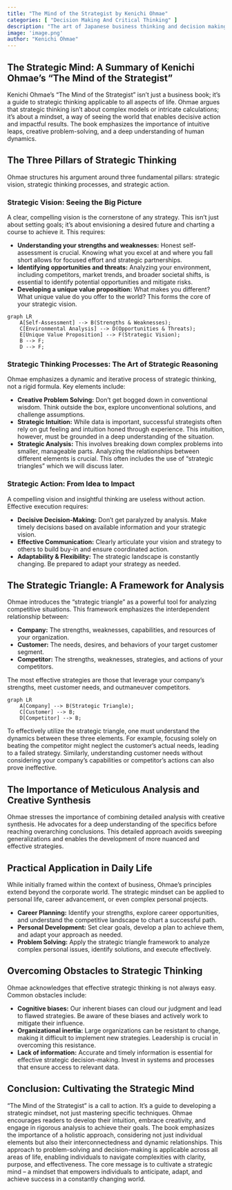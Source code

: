 ```yaml
---
title: "The Mind of the Strategist by Kenichi Ohmae"
categories: [ "Decision Making And Critical Thinking" ]
description: "The art of Japanese business thinking and decision making"
image: 'image.png'
author: "Kenichi Ohmae"
---
```

## The Strategic Mind: A Summary of Kenichi Ohmae's "The Mind of the Strategist"

Kenichi Ohmae's "The Mind of the Strategist" isn't just a business book; it's a guide to strategic thinking applicable to all aspects of life.  Ohmae argues that strategic thinking isn't about complex models or intricate calculations; it's about a mindset, a way of seeing the world that enables decisive action and impactful results.  The book emphasizes the importance of intuitive leaps, creative problem-solving, and a deep understanding of human dynamics.


##  The Three Pillars of Strategic Thinking

Ohmae structures his argument around three fundamental pillars: strategic vision, strategic thinking processes, and strategic action.

### Strategic Vision: Seeing the Big Picture

A clear, compelling vision is the cornerstone of any strategy. This isn't just about setting goals; it's about envisioning a desired future and charting a course to achieve it.  This requires:

* **Understanding your strengths and weaknesses:**  Honest self-assessment is crucial.  Knowing what you excel at and where you fall short allows for focused effort and strategic partnerships.
* **Identifying opportunities and threats:**  Analyzing your environment, including competitors, market trends, and broader societal shifts, is essential to identify potential opportunities and mitigate risks.
* **Developing a unique value proposition:**  What makes you different?  What unique value do you offer to the world?  This forms the core of your strategic vision.

```mermaid
graph LR
    A[Self-Assessment] --> B(Strengths & Weaknesses);
    C[Environmental Analysis] --> D(Opportunities & Threats);
    E[Unique Value Proposition] --> F(Strategic Vision);
    B --> F;
    D --> F;
```

### Strategic Thinking Processes: The Art of Strategic Reasoning

Ohmae emphasizes a dynamic and iterative process of strategic thinking, not a rigid formula.  Key elements include:

* **Creative Problem Solving:**  Don't get bogged down in conventional wisdom.  Think outside the box, explore unconventional solutions, and challenge assumptions.
* **Strategic Intuition:**  While data is important, successful strategists often rely on gut feeling and intuition honed through experience. This intuition, however, must be grounded in a deep understanding of the situation.
* **Strategic Analysis:**  This involves breaking down complex problems into smaller, manageable parts.  Analyzing the relationships between different elements is crucial.  This often includes the use of "strategic triangles" which we will discuss later.


### Strategic Action: From Idea to Impact

A compelling vision and insightful thinking are useless without action.  Effective execution requires:

* **Decisive Decision-Making:**  Don't get paralyzed by analysis.  Make timely decisions based on available information and your strategic vision.
* **Effective Communication:**  Clearly articulate your vision and strategy to others to build buy-in and ensure coordinated action.
* **Adaptability & Flexibility:**  The strategic landscape is constantly changing. Be prepared to adapt your strategy as needed.


## The Strategic Triangle: A Framework for Analysis

Ohmae introduces the "strategic triangle" as a powerful tool for analyzing competitive situations. This framework emphasizes the interdependent relationship between:

* **Company:**  The strengths, weaknesses, capabilities, and resources of your organization.
* **Customer:** The needs, desires, and behaviors of your target customer segment.
* **Competitor:**  The strengths, weaknesses, strategies, and actions of your competitors.

The most effective strategies are those that leverage your company's strengths, meet customer needs, and outmaneuver competitors.

```mermaid
graph LR
    A[Company] --> B(Strategic Triangle);
    C[Customer] --> B;
    D[Competitor] --> B;
```

To effectively utilize the strategic triangle, one must understand the dynamics between these three elements. For example, focusing solely on beating the competitor might neglect the customer's actual needs, leading to a failed strategy.  Similarly, understanding customer needs without considering your company's capabilities or competitor's actions can also prove ineffective.

##  The Importance of Meticulous Analysis and Creative Synthesis

Ohmae stresses the importance of combining detailed analysis with creative synthesis.  He advocates for a deep understanding of the specifics before reaching overarching conclusions.  This detailed approach avoids sweeping generalizations and enables the development of more nuanced and effective strategies.

##  Practical Application in Daily Life

While initially framed within the context of business, Ohmae's principles extend beyond the corporate world.  The strategic mindset can be applied to personal life, career advancement, or even complex personal projects.

* **Career Planning:**  Identify your strengths, explore career opportunities, and understand the competitive landscape to chart a successful path.
* **Personal Development:** Set clear goals, develop a plan to achieve them, and adapt your approach as needed.
* **Problem Solving:**  Apply the strategic triangle framework to analyze complex personal issues, identify solutions, and execute effectively.


##  Overcoming Obstacles to Strategic Thinking

Ohmae acknowledges that effective strategic thinking is not always easy.  Common obstacles include:

* **Cognitive biases:**  Our inherent biases can cloud our judgment and lead to flawed strategies.  Be aware of these biases and actively work to mitigate their influence.
* **Organizational inertia:**  Large organizations can be resistant to change, making it difficult to implement new strategies.  Leadership is crucial in overcoming this resistance.
* **Lack of information:**  Accurate and timely information is essential for effective strategic decision-making.  Invest in systems and processes that ensure access to relevant data.


##  Conclusion: Cultivating the Strategic Mind

"The Mind of the Strategist" is a call to action. It's a guide to developing a strategic mindset, not just mastering specific techniques. Ohmae encourages readers to develop their intuition, embrace creativity, and engage in rigorous analysis to achieve their goals.  The book emphasizes the importance of a holistic approach, considering not just individual elements but also their interconnectedness and dynamic relationships. This approach to problem-solving and decision-making is applicable across all areas of life, enabling individuals to navigate complexities with clarity, purpose, and effectiveness. The core message is to cultivate a strategic mind – a mindset that empowers individuals to anticipate, adapt, and achieve success in a constantly changing world.

